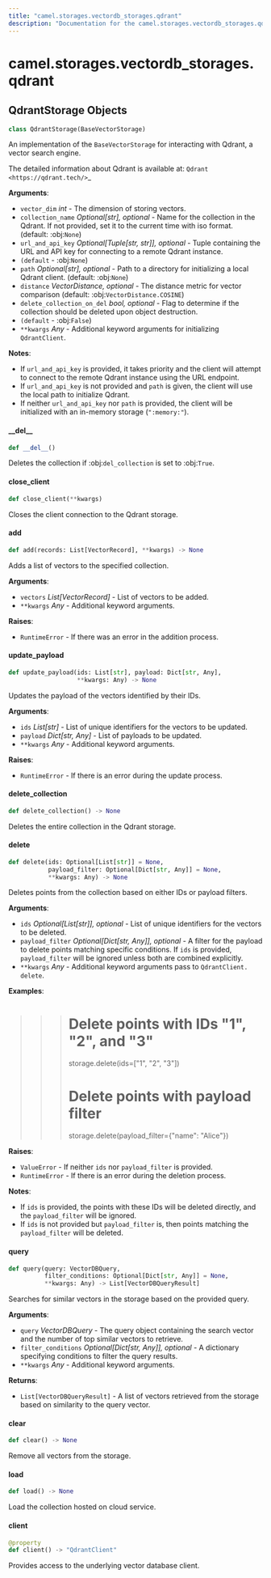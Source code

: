 ```yaml
---
title: "camel.storages.vectordb_storages.qdrant"
description: "Documentation for the camel.storages.vectordb_storages.qdrant module"
---
```


<a id="camel.storages.vectordb_storages.qdrant"></a>

# camel.storages.vectordb\_storages.qdrant

<a id="camel.storages.vectordb_storages.qdrant.QdrantStorage"></a>

## QdrantStorage Objects

```python
class QdrantStorage(BaseVectorStorage)
```

An implementation of the `BaseVectorStorage` for interacting with
Qdrant, a vector search engine.

The detailed information about Qdrant is available at:
`Qdrant <https://qdrant.tech/>`_

**Arguments**:

- `vector_dim` _int_ - The dimension of storing vectors.
- `collection_name` _Optional[str], optional_ - Name for the collection in
  the Qdrant. If not provided, set it to the current time with iso
  format. (default: :obj:`None`)
- `url_and_api_key` _Optional[Tuple[str, str]], optional_ - Tuple containing
  the URL and API key for connecting to a remote Qdrant instance.
- `(default` - :obj:`None`)
- `path` _Optional[str], optional_ - Path to a directory for initializing a
  local Qdrant client. (default: :obj:`None`)
- `distance` _VectorDistance, optional_ - The distance metric for vector
  comparison (default: :obj:`VectorDistance.COSINE`)
- `delete_collection_on_del` _bool, optional_ - Flag to determine if the
  collection should be deleted upon object destruction.
- `(default` - :obj:`False`)
- `**kwargs` _Any_ - Additional keyword arguments for initializing
  `QdrantClient`.
  

**Notes**:

  - If `url_and_api_key` is provided, it takes priority and the client
  will attempt to connect to the remote Qdrant instance using the URL
  endpoint.
  - If `url_and_api_key` is not provided and `path` is given, the client
  will use the local path to initialize Qdrant.
  - If neither `url_and_api_key` nor `path` is provided, the client will
  be initialized with an in-memory storage (`":memory:"`).

<a id="camel.storages.vectordb_storages.qdrant.QdrantStorage.__del__"></a>

#### \_\_del\_\_

```python
def __del__()
```

Deletes the collection if :obj:`del_collection` is set to
:obj:`True`.

<a id="camel.storages.vectordb_storages.qdrant.QdrantStorage.close_client"></a>

#### close\_client

```python
def close_client(**kwargs)
```

Closes the client connection to the Qdrant storage.

<a id="camel.storages.vectordb_storages.qdrant.QdrantStorage.add"></a>

#### add

```python
def add(records: List[VectorRecord], **kwargs) -> None
```

Adds a list of vectors to the specified collection.

**Arguments**:

- `vectors` _List[VectorRecord]_ - List of vectors to be added.
- `**kwargs` _Any_ - Additional keyword arguments.
  

**Raises**:

- `RuntimeError` - If there was an error in the addition process.

<a id="camel.storages.vectordb_storages.qdrant.QdrantStorage.update_payload"></a>

#### update\_payload

```python
def update_payload(ids: List[str], payload: Dict[str, Any],
                   **kwargs: Any) -> None
```

Updates the payload of the vectors identified by their IDs.

**Arguments**:

- `ids` _List[str]_ - List of unique identifiers for the vectors to be
  updated.
- `payload` _Dict[str, Any]_ - List of payloads to be updated.
- `**kwargs` _Any_ - Additional keyword arguments.
  

**Raises**:

- `RuntimeError` - If there is an error during the update process.

<a id="camel.storages.vectordb_storages.qdrant.QdrantStorage.delete_collection"></a>

#### delete\_collection

```python
def delete_collection() -> None
```

Deletes the entire collection in the Qdrant storage.

<a id="camel.storages.vectordb_storages.qdrant.QdrantStorage.delete"></a>

#### delete

```python
def delete(ids: Optional[List[str]] = None,
           payload_filter: Optional[Dict[str, Any]] = None,
           **kwargs: Any) -> None
```

Deletes points from the collection based on either IDs or payload
filters.

**Arguments**:

- `ids` _Optional[List[str]], optional_ - List of unique identifiers
  for the vectors to be deleted.
- `payload_filter` _Optional[Dict[str, Any]], optional_ - A filter for
  the payload to delete points matching specific conditions. If
  `ids` is provided, `payload_filter` will be ignored unless both
  are combined explicitly.
- `**kwargs` _Any_ - Additional keyword arguments pass to `QdrantClient.
  delete`.
  

**Examples**:

  >>> # Delete points with IDs "1", "2", and "3"
  >>> storage.delete(ids=["1", "2", "3"])
  >>> # Delete points with payload filter
  >>> storage.delete(payload_filter={"name": "Alice"})
  

**Raises**:

- `ValueError` - If neither `ids` nor `payload_filter` is provided.
- `RuntimeError` - If there is an error during the deletion process.
  

**Notes**:

  - If `ids` is provided, the points with these IDs will be deleted
  directly, and the `payload_filter` will be ignored.
  - If `ids` is not provided but `payload_filter` is, then points
  matching the `payload_filter` will be deleted.

<a id="camel.storages.vectordb_storages.qdrant.QdrantStorage.query"></a>

#### query

```python
def query(query: VectorDBQuery,
          filter_conditions: Optional[Dict[str, Any]] = None,
          **kwargs: Any) -> List[VectorDBQueryResult]
```

Searches for similar vectors in the storage based on the provided
query.

**Arguments**:

- `query` _VectorDBQuery_ - The query object containing the search
  vector and the number of top similar vectors to retrieve.
- `filter_conditions` _Optional[Dict[str, Any]], optional_ - A
  dictionary specifying conditions to filter the query results.
- `**kwargs` _Any_ - Additional keyword arguments.
  

**Returns**:

- `List[VectorDBQueryResult]` - A list of vectors retrieved from the
  storage based on similarity to the query vector.

<a id="camel.storages.vectordb_storages.qdrant.QdrantStorage.clear"></a>

#### clear

```python
def clear() -> None
```

Remove all vectors from the storage.

<a id="camel.storages.vectordb_storages.qdrant.QdrantStorage.load"></a>

#### load

```python
def load() -> None
```

Load the collection hosted on cloud service.

<a id="camel.storages.vectordb_storages.qdrant.QdrantStorage.client"></a>

#### client

```python
@property
def client() -> "QdrantClient"
```

Provides access to the underlying vector database client.

